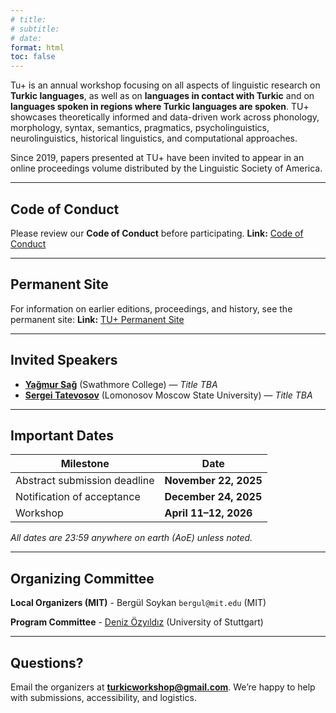 ```yaml
---
# title:
# subtitle:
# date:
format: html
toc: false
---
```


Tu+ is an annual workshop focusing on all aspects of linguistic research on **Turkic languages**, as well as on **languages in contact with Turkic** and on **languages spoken in regions where Turkic languages are spoken**. TU+ showcases theoretically informed and data-driven work across phonology, morphology, syntax, semantics, pragmatics, psycholinguistics, neurolinguistics, historical linguistics, and computational approaches.

::: callout-note
Since 2019, papers presented at TU+ have been invited to appear in an online proceedings volume distributed by the Linguistic Society of America.
:::

---

## Code of Conduct

Please review our **Code of Conduct** before participating.
**Link:** [Code of Conduct](code-of-conduct.html)

---

## Permanent Site

For information on earlier editions, proceedings, and history, see the permanent site:
**Link:** [TU+ Permanent Site](https://turkicworkshop.github.io/)

---

## Invited Speakers

- [**Yağmur Sağ**](https://www.yagmursag.com) (Swathmore College) — *Title TBA*
- [**Sergei Tatevosov**](http://otipl.philol.msu.ru/staff/people/tatevosov/tatevosov_eng.php) (Lomonosov Moscow State University) — *Title TBA*


---

## Important Dates

| Milestone                        | Date                    |
|---------------------------------|-------------------------|
| Abstract submission deadline    | **November 22, 2025**    |
| Notification of acceptance      | **December 24, 2025**   |
| Workshop                        | **April 11–12, 2026**   |

*All dates are 23:59 anywhere on earth (AoE) unless noted.*

---

## Organizing Committee

**Local Organizers (MIT)**
- Bergül Soykan `bergul@mit.edu` (MIT)

**Program Committee**
- [Deniz Özyıldız](https://deniz.fr) (University of Stuttgart)

---

## Questions?

Email the organizers at **[turkicworkshop@gmail.com](mailto:turkicworkshop@gmail.com)**.
We’re happy to help with submissions, accessibility, and logistics.
